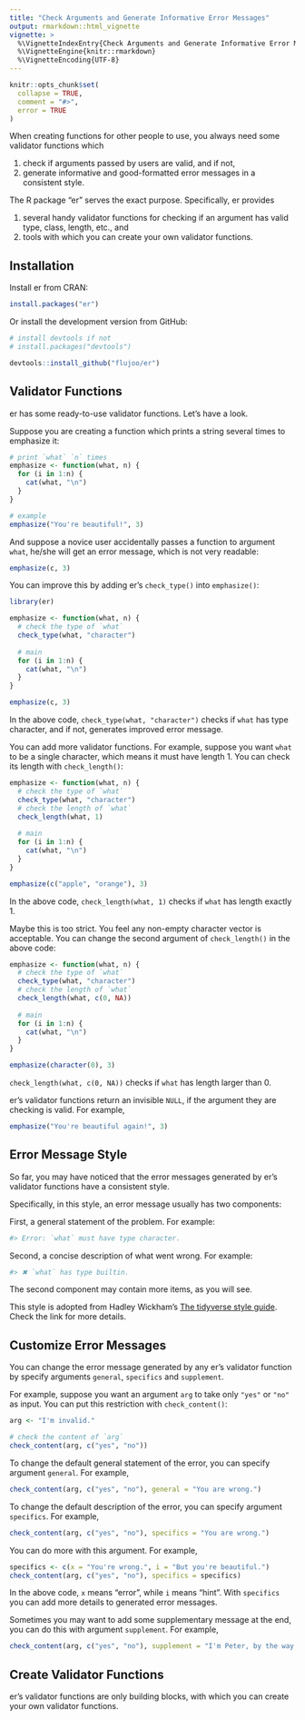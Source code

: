 ```yaml
---
title: "Check Arguments and Generate Informative Error Messages"
output: rmarkdown::html_vignette
vignette: >
  %\VignetteIndexEntry{Check Arguments and Generate Informative Error Messages}
  %\VignetteEngine{knitr::rmarkdown}
  %\VignetteEncoding{UTF-8}
---
```


```r
knitr::opts_chunk$set(
  collapse = TRUE,
  comment = "#>",
  error = TRUE
)
```


When creating functions for other people to use, you always need some
validator functions which

1. check if arguments passed by users are valid, and if not,
2. generate informative and good-formatted error messages in a
consistent style.

The R package "er" serves the exact purpose. Specifically, er provides

1. several handy validator functions for checking if an argument has valid
type, class, length, etc., and
2. tools with which you can create your own validator functions.


## Installation

Install er from CRAN:

```r
install.packages("er")
```

Or install the development version from GitHub:

```r
# install devtools if not
# install.packages("devtools")

devtools::install_github("flujoo/er")
```


## Validator Functions

er has some ready-to-use validator functions. Let's have a look.

Suppose you are creating a function which prints a string several times
to emphasize it:

```r
# print `what` `n` times
emphasize <- function(what, n) {
  for (i in 1:n) {
    cat(what, "\n")
  }
}

# example
emphasize("You're beautiful!", 3)
```

And suppose a novice user accidentally passes a function to argument `what`,
he/she will get an error message, which is not very readable:

```r
emphasize(c, 3)
```

You can improve this by adding er's `check_type()` into `emphasize()`:

```r
library(er)

emphasize <- function(what, n) {
  # check the type of `what`
  check_type(what, "character")
  
  # main
  for (i in 1:n) {
    cat(what, "\n")
  }
}

emphasize(c, 3)
```

In the above code, `check_type(what, "character")` checks if `what` has type
character, and if not, generates improved error message.

You can add more validator functions. For example, suppose you want `what`
to be a single character, which means it must have length 1. You can check
its length with `check_length()`:

```r
emphasize <- function(what, n) {
  # check the type of `what`
  check_type(what, "character")
  # check the length of `what`
  check_length(what, 1)
  
  # main
  for (i in 1:n) {
    cat(what, "\n")
  }
}

emphasize(c("apple", "orange"), 3)
```

In the above code, `check_length(what, 1)` checks if `what` has length
exactly 1.

Maybe this is too strict. You feel any non-empty character vector is
acceptable. You can change the second argument of `check_length()` in
the above code:

```r
emphasize <- function(what, n) {
  # check the type of `what`
  check_type(what, "character")
  # check the length of `what`
  check_length(what, c(0, NA))
  
  # main
  for (i in 1:n) {
    cat(what, "\n")
  }
}

emphasize(character(0), 3)
```

`check_length(what, c(0, NA))` checks if `what` has length larger than 0.

er's validator functions return an invisible `NULL`, if the argument they
are checking is valid. For example,

```r
emphasize("You're beautiful again!", 3)
```


## Error Message Style

So far, you may have noticed that the error messages generated by er's
validator functions have a consistent style.

Specifically, in this style, an error message usually has two components:

First, a general statement of the problem. For example:

```r
#> Error: `what` must have type character.
```

Second, a concise description of what went wrong. For example:

```r
#> ✖ `what` has type builtin.
```

The second component may contain more items, as you will see.

This style is adopted from Hadley Wickham's
[The tidyverse style guide](https://style.tidyverse.org/error-messages.html).
Check the link for more details.


## Customize Error Messages

You can change the error message generated by any er's validator function by
specify arguments `general`, `specifics` and `supplement`.

For example, suppose you want an argument `arg` to take only `"yes"` or
`"no"` as input. You can put this restriction with `check_content()`:

```r
arg <- "I'm invalid."

# check the content of `arg`
check_content(arg, c("yes", "no"))
```

To change the default general statement of the error, you can specify
argument `general`. For example,

```r
check_content(arg, c("yes", "no"), general = "You are wrong.")
```

To change the default description of the error, you can specify argument
`specifics`. For example,

```r
check_content(arg, c("yes", "no"), specifics = "You are wrong.")
```

You can do more with this argument. For example,

```r
specifics <- c(x = "You're wrong.", i = "But you're beautiful.")
check_content(arg, c("yes", "no"), specifics = specifics)
```

In the above code, `x` means "error", while `i` means "hint". With 
`specifics` you can add more details to generated error messages.

Sometimes you may want to add some supplementary message at the end, you
can do this with argument `supplement`. For example,

```r
check_content(arg, c("yes", "no"), supplement = "I'm Peter, by the way.")
```


## Create Validator Functions

er's validator functions are only building blocks, with which you can create
your own validator functions.
